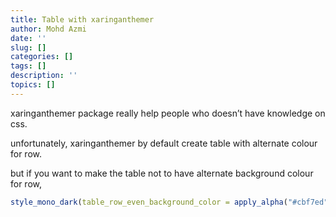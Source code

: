 ```yaml
---
title: Table with xaringanthemer
author: Mohd Azmi
date: ''
slug: []
categories: []
tags: []
description: ''
topics: []
---
```


xaringanthemer package really help people who doesn't have knowledge on css.

unfortunately, xaringanthemer by default create table with alternate colour for row.

but if you want to make the table not to have alternate background colour for row, 

```r
style_mono_dark(table_row_even_background_color = apply_alpha("#cbf7ed", opacity = 0))
```

